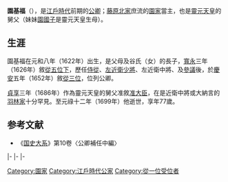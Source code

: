 {{東亞男性歷史人物
|名稱 = 園基福
|出生日期 = [[元和_(後水尾天皇)|元和]]八年二月十六（1622年3月27日）
|逝世日期 = [[元祿|元祿]]十二年十一月二十（{{death date and age|1699|12|30|1622|3|27}}）
|法號 = 後南崇院光嚴融智
|身份 = [[從一位|從一位]][[准大臣|准大臣]]
|主君 = [[明正天皇|明正天皇]]→[[後光明天皇|後光明天皇]]→[[後西天皇|後西天皇]]→[[靈元天皇|靈元天皇]]→[[東山天皇|東山天皇]]
|父親 = {{link-ja|園基音|園基音}}
|母親 = 谷氏
|正室 = 中御門氏
|正室之父 = [[中御門尚良|中御門尚良]]
|繼室 = 水野氏
|繼室之父 = {{link-ja|水野勝俊|水野勝俊}}
|子 = [[園基勝|園基勝]]
|養子 = [[波多基維|波多基維]]
}}

{{japanese|japanese=園 基福|kana=その もとよし|romaji=Sono Motoyoshi}}
'''園基福'''（{{bd|1622年|3月27日|1699年|12月30日}}），是[[江戶時代|江戶時代]]前期的[[公卿|公卿]]；[[藤原北家|藤原北家]]{{link-ja|持明院家|持明院家|持明院流}}庶流的[[園家|園家]]當主，也是[[靈元天皇|靈元天皇]]的舅父（妹妹[[園國子|園國子]]是靈元天皇生母）。

==生涯==
園基福在元和八年（1622年）出生，是父母{{link-ja|園基音|園基音}}及谷氏（{{link-ja|谷衛友|谷衛友}}女）的長子，[[寬永|寬永]]三年（1626年）敘[[從五位|從五位下]]，歷任[[侍從|侍從]]、[[近衛府|左近衛少將]]、左近衛中將、{{link-ja|藏人頭|蔵人頭}}及[[參議|參議]]後，於[[慶安|慶安]]五年（1652年）敘[[從三位|從三位]]，位列公卿。

[[貞享|貞享]]三年（1686年）作為靈元天皇的舅父准敘[[准大臣|准大臣]]，在{{link-ja|極位極官|極位極官}}是近衛中將或大納言的[[羽林家|羽林家]]十分罕見。至元祿十二年（1699年）他逝世，享年77歲。

==参考文献==
*《[[国史大系|国史大系]]》第10卷〈公卿補任中編〉

{{start box|width=auto}}
{{s-pre}}
|-
{{s-before|{{link-ja|園基音|園基音}}}}
{{s-title|[[園家|園家]]當主|1655年3月24日－1699年12月30日}}
{{s-after|[[園基勝|園基勝]]}}
|-
{{s-off}}
|-
{{s-vacant||last=[[烏丸光康|烏丸光康]]}}
{{s-title|[[准大臣|准大臣]]|1686年7月6日－1699年12月30日}}
{{s-vacant||next=[[松木宗顯|松木宗顯]]}}
{{end box}}

[[Category:園家|Category:園家]]
[[Category:江戶時代公家|Category:江戶時代公家]]
[[Category:從一位受位者|Category:從一位受位者]]